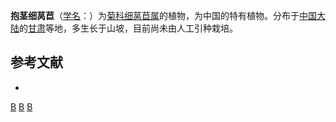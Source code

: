 {{Speciesbox
| genus = Stenoseris
| species = auriculiformis
| authority = Shih
}}

'''抱茎细莴苣'''（[[学名|学名]]：{{lang|la|''Stenoseris auriculiformis''}}）为[[菊科|菊科]][[细莴苣属|细莴苣属]]的植物，为中国的特有植物。分布于[[中国大陆|中国大陆]]的[[甘肃|甘肃]]等地，多生长于山坡，目前尚未由人工引种栽培。

== 参考文献 ==
<div class="references-small">
* {{cite web| url =http://www.bioinfo.cn/db05/KmzwSpecies.php?action=view&id=4776| title =抱茎细莴苣| work =《中国高等植物数据库全库》| publisher =中国科学院微生物研究所| author =昆明植物研究所| accessdate =2009-02-25| deadurl =yes| archiveurl =https://web.archive.org/web/20160305042531/http://www.bioinfo.cn/db05/KmzwSpecies.php?action=view&id=4776| archivedate =2016-03-05}}
</div>
{{Taxonbar|from=Q11076781}}

[[Category:细莴苣属|B]]
[[Category:中国特有植物|B]]
[[Category:甘肃植物|B]]


{{植物小作品}}